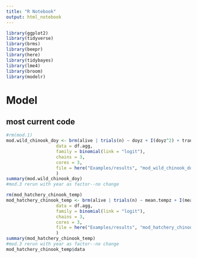 ```yaml
---
title: "R Notebook"
output: html_notebook
---
```



```r
library(ggplot2)
library(tidyverse)
library(brms)
library(beepr)
library(here)
library(tidybayes)
library(lme4)
library(broom)
library(modelr)
```




# Model


## most current code


```r
#rm(mod.1)
mod.wild_chinook_doy <- brm(alive | trials(n) ~ doyz + I(doyz^2) + transport + doyz:transport + I(doyz^2):transport + (1 + doyz + I(doyz^2) + transport | year), 
                   data = df.agg, 
                   family = binomial(link = "logit"), 
                   chains = 3,
                   cores = 3,
                   file = here("Examples/results", "mod_wild_chinook_doy")
                   )
summary(mod.wild_chinook_doy)
#mod.3 rerun with year as factor--no change
```

```r
rm(mod_hatchery_chinook_temp)
mod_hatchery_chinook_temp <- brm(alive | trials(n) ~ mean.tempz + I(mean.tempz^2) + transport + mean.tempz:transport + I(mean.tempz^2):transport + (1 + mean.tempz + I(mean.tempz^2) + transport | year), 
                   data = df.agg, 
                   family = binomial(link = "logit"), 
                   chains = 3,
                   cores = 3,
                   file = here("Examples/results", "mod_hatchery_chinook_temp")
                   )
summary(mod_hatchery_chinook_temp)
#mod.3 rerun with year as factor--no change
mod_hatchery_chinook_temp$data

```
